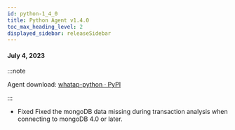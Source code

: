 ```yaml
---
id: python-1_4_0
title: Python Agent v1.4.0
toc_max_heading_level: 2
displayed_sidebar: releaseSidebar
---
```


#### July 4, 2023

:::note

Agent download: [whatap-python · PyPI](https://pypi.org/project/whatap-python/1.4.0/)

:::

-   <Status>Fixed</Status> Fixed the mongoDB data missing during transaction analysis when connecting to mongoDB 4.0 or later.
